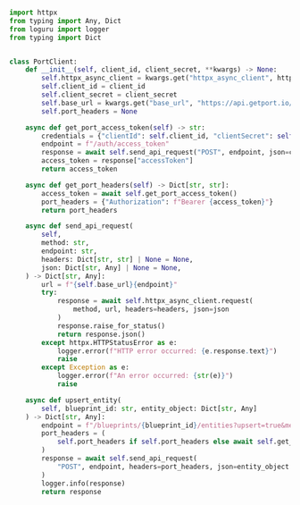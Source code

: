 ```python showLineNumbers title="port_client.py"

import httpx
from typing import Any, Dict
from loguru import logger
from typing import Dict


class PortClient:
    def __init__(self, client_id, client_secret, **kwargs) -> None:
        self.httpx_async_client = kwargs.get("httpx_async_client", httpx.AsyncClient())
        self.client_id = client_id
        self.client_secret = client_secret
        self.base_url = kwargs.get("base_url", "https://api.getport.io/v1")
        self.port_headers = None

    async def get_port_access_token(self) -> str:
        credentials = {"clientId": self.client_id, "clientSecret": self.client_secret}
        endpoint = f"/auth/access_token"
        response = await self.send_api_request("POST", endpoint, json=credentials)
        access_token = response["accessToken"]
        return access_token

    async def get_port_headers(self) -> Dict[str, str]:
        access_token = await self.get_port_access_token()
        port_headers = {"Authorization": f"Bearer {access_token}"}
        return port_headers

    async def send_api_request(
        self,
        method: str,
        endpoint: str,
        headers: Dict[str, str] | None = None,
        json: Dict[str, Any] | None = None,
    ) -> Dict[str, Any]:
        url = f"{self.base_url}{endpoint}"
        try:
            response = await self.httpx_async_client.request(
                method, url, headers=headers, json=json
            )
            response.raise_for_status()
            return response.json()
        except httpx.HTTPStatusError as e:
            logger.error(f"HTTP error occurred: {e.response.text}")
            raise
        except Exception as e:
            logger.error(f"An error occurred: {str(e)}")
            raise

    async def upsert_entity(
        self, blueprint_id: str, entity_object: Dict[str, Any]
    ) -> Dict[str, Any]:
        endpoint = f"/blueprints/{blueprint_id}/entities?upsert=true&merge=true"
        port_headers = (
            self.port_headers if self.port_headers else await self.get_port_headers()
        )
        response = await self.send_api_request(
            "POST", endpoint, headers=port_headers, json=entity_object
        )
        logger.info(response)
        return response

```